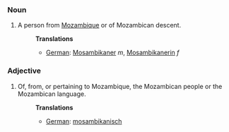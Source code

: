 ===Noun===
#A person from [[Mozambique]] or of Mozambican descent.
#:'''Translations'''
#:*[[German]]: [[Mosambikaner]] ''m'', [[Mosambikanerin]] ''f''

===Adjective===
#Of, from, or pertaining to Mozambique, the Mozambican people or the Mozambican language.
#:'''Translations'''
#:*[[German]]: [[mosambikanisch]]
